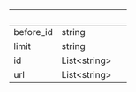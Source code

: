 | &nbsp; | &nbsp; | &nbsp; |
|---|---|---|
| before_id | string |  |
| limit | string |  |
| id | List&lt;string&gt; |  |
| url | List&lt;string&gt; |  |